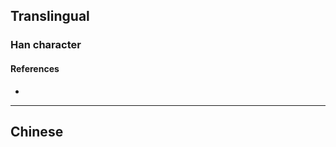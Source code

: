 {{also|槍|鎗}}
{{character info/new}}
==Translingual==

===Han character===
{{Han char|rn=75|rad=木|as=04|sn=8|four=|canj=DOSU|ids=⿰木仓}}

====References====
* {{Han ref|kx=0517.011|hdz=21173.080|uh=67AA|ud=26538}}

----

==Chinese==
{{zh-see|槍}}